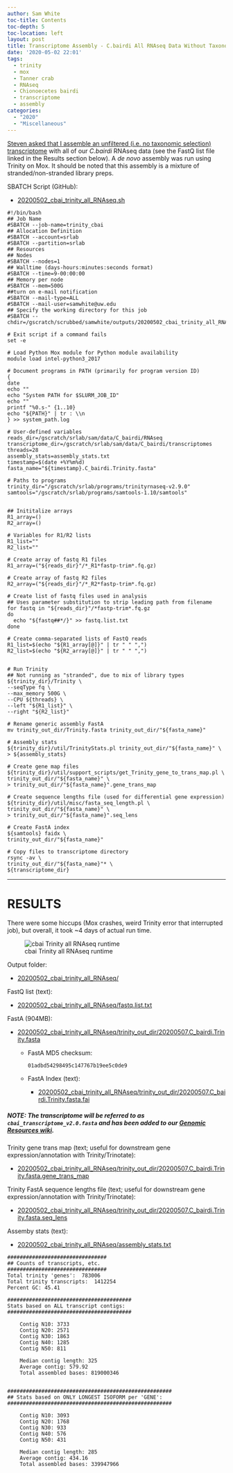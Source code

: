 ```yaml
---
author: Sam White
toc-title: Contents
toc-depth: 5
toc-location: left
layout: post
title: Transcriptome Assembly - C.bairdi All RNAseq Data Without Taxonomic Filters with Trinity on Mox
date: '2020-05-02 22:01'
tags:
  - trinity
  - mox
  - Tanner crab
  - RNAseq
  - Chionoecetes bairdi
  - transcriptome
  - assembly
categories:
  - "2020"
  - "Miscellaneous"
---
```

[Steven asked that I assemble an unfiltered (i.e. no taxonomic selection) transcriptome](https://github.com/RobertsLab/resources/issues/923) with all of our _C.bairdi_ RNAseq data (see the FastQ list file linked in the Results section below). A _de novo_ assembly was run using Trinity on Mox. It should be noted that this assembly is a mixture of stranded/non-stranded library preps.


SBATCH Script (GitHub):

- [20200502_cbai_trinity_all_RNAseq.sh](https://github.com/RobertsLab/sams-notebook/blob/master/sbatch_scripts/20200502_cbai_trinity_all_RNAseq.sh)

```shell
#!/bin/bash
## Job Name
#SBATCH --job-name=trinity_cbai
## Allocation Definition
#SBATCH --account=srlab
#SBATCH --partition=srlab
## Resources
## Nodes
#SBATCH --nodes=1
## Walltime (days-hours:minutes:seconds format)
#SBATCH --time=9-00:00:00
## Memory per node
#SBATCH --mem=500G
##turn on e-mail notification
#SBATCH --mail-type=ALL
#SBATCH --mail-user=samwhite@uw.edu
## Specify the working directory for this job
#SBATCH --chdir=/gscratch/scrubbed/samwhite/outputs/20200502_cbai_trinity_all_RNAseq

# Exit script if a command fails
set -e

# Load Python Mox module for Python module availability
module load intel-python3_2017

# Document programs in PATH (primarily for program version ID)
{
date
echo ""
echo "System PATH for $SLURM_JOB_ID"
echo ""
printf "%0.s-" {1..10}
echo "${PATH}" | tr : \\n
} >> system_path.log

# User-defined variables
reads_dir=/gscratch/srlab/sam/data/C_bairdi/RNAseq
transcriptome_dir=/gscratch/srlab/sam/data/C_bairdi/transcriptomes
threads=28
assembly_stats=assembly_stats.txt
timestamp=$(date +%Y%m%d)
fasta_name="${timestamp}.C_bairdi.Trinity.fasta"

# Paths to programs
trinity_dir="/gscratch/srlab/programs/trinityrnaseq-v2.9.0"
samtools="/gscratch/srlab/programs/samtools-1.10/samtools"


## Inititalize arrays
R1_array=()
R2_array=()

# Variables for R1/R2 lists
R1_list=""
R2_list=""

# Create array of fastq R1 files
R1_array=("${reads_dir}"/*_R1*fastp-trim*.fq.gz)

# Create array of fastq R2 files
R2_array=("${reads_dir}"/*_R2*fastp-trim*.fq.gz)

# Create list of fastq files used in analysis
## Uses parameter substitution to strip leading path from filename
for fastq in "${reads_dir}"/*fastp-trim*.fq.gz
do
  echo "${fastq##*/}" >> fastq.list.txt
done

# Create comma-separated lists of FastQ reads
R1_list=$(echo "${R1_array[@]}" | tr " " ",")
R2_list=$(echo "${R2_array[@]}" | tr " " ",")


# Run Trinity
## Not running as "stranded", due to mix of library types
${trinity_dir}/Trinity \
--seqType fq \
--max_memory 500G \
--CPU ${threads} \
--left "${R1_list}" \
--right "${R2_list}"

# Rename generic assembly FastA
mv trinity_out_dir/Trinity.fasta trinity_out_dir/"${fasta_name}"

# Assembly stats
${trinity_dir}/util/TrinityStats.pl trinity_out_dir/"${fasta_name}" \
> ${assembly_stats}

# Create gene map files
${trinity_dir}/util/support_scripts/get_Trinity_gene_to_trans_map.pl \
trinity_out_dir/"${fasta_name}" \
> trinity_out_dir/"${fasta_name}".gene_trans_map

# Create sequence lengths file (used for differential gene expression)
${trinity_dir}/util/misc/fasta_seq_length.pl \
trinity_out_dir/"${fasta_name}" \
> trinity_out_dir/"${fasta_name}".seq_lens

# Create FastA index
${samtools} faidx \
trinity_out_dir/"${fasta_name}"

# Copy files to transcriptome directory
rsync -av \
trinity_out_dir/"${fasta_name}"* \
${transcriptome_dir}
```
---

# RESULTS

There were some hiccups (Mox crashes, weird Trinity error that interrupted job), but overall, it took ~4 days of actual run time.

![cbai Trinity all RNAseq runtime](https://github.com/RobertsLab/sams-notebook/blob/master/images/screencaps/20200502_cbai_trinity_all_RNAseq_runtime.png?raw=true)

Output folder:

- [20200502_cbai_trinity_all_RNAseq/](https://gannet.fish.washington.edu/Atumefaciens/20200502_cbai_trinity_all_RNAseq/)

FastQ list (text):

- [20200502_cbai_trinity_all_RNAseq/fastq.list.txt](https://gannet.fish.washington.edu/Atumefaciens/20200502_cbai_trinity_all_RNAseq/fastq.list.txt)

FastA (904MB):

- [20200502_cbai_trinity_all_RNAseq/trinity_out_dir/20200507.C_bairdi.Trinity.fasta](https://gannet.fish.washington.edu/Atumefaciens/20200502_cbai_trinity_all_RNAseq/trinity_out_dir/20200507.C_bairdi.Trinity.fasta)

  - FastA MD5 checksum:

    `01adbd54298495c147767b19ee5c0de9`

  - FastA Index (text):

    - [20200502_cbai_trinity_all_RNAseq/trinity_out_dir/20200507.C_bairdi.Trinity.fasta.fai](https://gannet.fish.washington.edu/Atumefaciens/20200502_cbai_trinity_all_RNAseq/trinity_out_dir/20200507.C_bairdi.Trinity.fasta.fai)

##### NOTE: The transcriptome will be referred to as `cbai_transcriptome_v2.0.fasta` and has been added to our [Genomic Resources wiki](https://github.com/RobertsLab/resources/wiki/Genomic-Resources).


Trinity gene trans map (text; useful for downstream gene expression/annotation with Trinity/Trinotate):

- [20200502_cbai_trinity_all_RNAseq/trinity_out_dir/20200507.C_bairdi.Trinity.fasta.gene_trans_map](https://gannet.fish.washington.edu/Atumefaciens/20200502_cbai_trinity_all_RNAseq/trinity_out_dir/20200507.C_bairdi.Trinity.fasta.gene_trans_map)

Trinity FastA sequence lengths file (text; useful for downstream gene expression/annotation with Trinity/Trinotate):

- [20200502_cbai_trinity_all_RNAseq/trinity_out_dir/20200507.C_bairdi.Trinity.fasta.seq_lens](https://gannet.fish.washington.edu/Atumefaciens/20200502_cbai_trinity_all_RNAseq/trinity_out_dir/20200507.C_bairdi.Trinity.fasta.seq_lens)

Assemby stats (text):

- [20200502_cbai_trinity_all_RNAseq/assembly_stats.txt](https://gannet.fish.washington.edu/Atumefaciens/20200502_cbai_trinity_all_RNAseq/assembly_stats.txt)

```
################################
## Counts of transcripts, etc.
################################
Total trinity 'genes':	783006
Total trinity transcripts:	1412254
Percent GC: 45.41

########################################
Stats based on ALL transcript contigs:
########################################

	Contig N10: 3733
	Contig N20: 2571
	Contig N30: 1863
	Contig N40: 1285
	Contig N50: 811

	Median contig length: 325
	Average contig: 579.92
	Total assembled bases: 819000346


#####################################################
## Stats based on ONLY LONGEST ISOFORM per 'GENE':
#####################################################

	Contig N10: 3093
	Contig N20: 1768
	Contig N30: 933
	Contig N40: 576
	Contig N50: 431

	Median contig length: 285
	Average contig: 434.16
	Total assembled bases: 339947966
```
